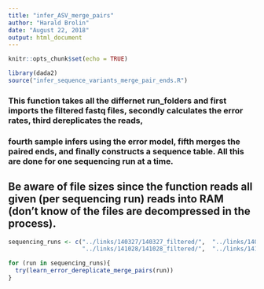 ```yaml
---
title: "infer_ASV_merge_pairs"
author: "Harald Brolin"
date: "August 22, 2018"
output: html_document
---
```


```r
knitr::opts_chunk$set(echo = TRUE)
```

```r
library(dada2)
source("infer_sequence_variants_merge_pair_ends.R") 
```

### This function takes all the differnet run_folders and first imports the filtered fastq files, secondly calculates the error rates, third dereplicates the reads,
### fourth sample infers using the error model, fifth merges the paired ends, and finally  constructs a sequence table. All this are done for one sequencing run at a time.
## Be aware of file sizes since the function reads all given (per sequencing run) reads into RAM (don't know of the files are decompressed in the process).

```r
sequencing_runs <- c("../links/140327/140327_filtered/",  "../links/140527/140527_filtered/",  "../links/140910/140910_filtered/", "../links/140111/140111_filtered/",
                     "../links/141028/141028_filtered/",  "../links/141121/141121_filtered/", "../links/150123/150123_filtered/",  "../links/150421/150421_filtered/")

for (run in sequencing_runs){
  try(learn_error_dereplicate_merge_pairs(run))
}

```

